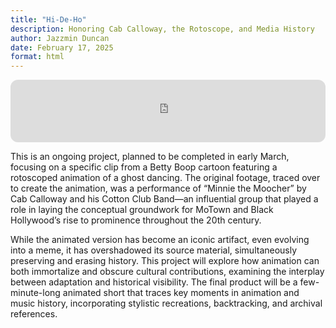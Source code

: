 ```yaml
---
title: "Hi-De-Ho"
description: Honoring Cab Calloway, the Rotoscope, and Media History
author: Jazzmin Duncan
date: February 17, 2025
format: html
---
```


:::: {.content-visible when-format="html"}
<iframe style="border-radius:12px" src="https://open.spotify.com/embed/track/7wf7NTTnSbWVkvDChqKFup?utm_source=generator" width="100%" height="100" frameBorder="0" allowfullscreen="" allow="autoplay; clipboard-write; encrypted-media; fullscreen; picture-in-picture" loading="lazy"></iframe>
::::

This is an ongoing project, planned to be completed in early March, focusing on a specific clip from a Betty Boop cartoon featuring a rotoscoped animation of a ghost dancing. The original footage, traced over to create the animation, was a performance of "Minnie the Moocher" by Cab Calloway and his Cotton Club Band—an influential group that played a role in laying the conceptual groundwork for MoTown and Black Hollywood’s rise to prominence throughout the 20th century. 

While the animated version has become an iconic artifact, even evolving into a meme, it has overshadowed its source material, simultaneously preserving and erasing history. This project will explore how animation can both immortalize and obscure cultural contributions, examining the interplay between adaptation and historical visibility. The final product will be a few-minute-long animated short that traces key moments in animation and music history, incorporating stylistic recreations, backtracking, and archival references.

